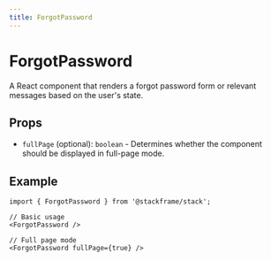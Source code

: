 ```yaml
---
title: ForgotPassword
---
```


# ForgotPassword

A React component that renders a forgot password form or relevant messages based on the user's state.

## Props

- `fullPage` (optional): `boolean` - Determines whether the component should be displayed in full-page mode.

## Example

```tsx
import { ForgotPassword } from '@stackframe/stack';

// Basic usage
<ForgotPassword />

// Full page mode
<ForgotPassword fullPage={true} />
```
